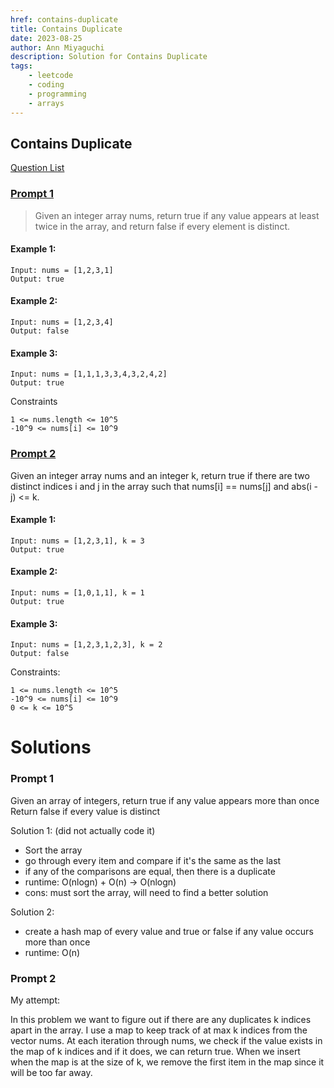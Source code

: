 ```yaml
---
href: contains-duplicate
title: Contains Duplicate
date: 2023-08-25
author: Ann Miyaguchi
description: Solution for Contains Duplicate
tags: 
    - leetcode
    - coding
    - programming
    - arrays
---
```

## Contains Duplicate
[Question List](Coding-Questions)

### [Prompt 1](https://leetcode.com/problems/contains-duplicate/description/)
> Given an integer array nums, return true if any value appears at least twice in the array, and return false if every element is distinct.

#### Example 1:
```
Input: nums = [1,2,3,1]
Output: true
```


#### Example 2:
```
Input: nums = [1,2,3,4]
Output: false
```


#### Example 3:
```
Input: nums = [1,1,1,3,3,4,3,2,4,2]
Output: true
```


Constraints
```
1 <= nums.length <= 10^5
-10^9 <= nums[i] <= 10^9
```



### [Prompt 2]((https://leetcode.com/problems/contains-duplicate-ii/description/))
Given an integer array nums and an integer k, return true if there are two distinct indices i and j in the array such that nums[i] == nums[j] and abs(i - j) <= k.

#### Example 1:
```
Input: nums = [1,2,3,1], k = 3
Output: true
```


#### Example 2:
```
Input: nums = [1,0,1,1], k = 1
Output: true
```


#### Example 3:
```
Input: nums = [1,2,3,1,2,3], k = 2
Output: false
```

 

Constraints:
```
1 <= nums.length <= 10^5
-10^9 <= nums[i] <= 10^9
0 <= k <= 10^5
```



# Solutions 

### Prompt 1
Given an array of integers, return true if any value appears more than once
Return false if every value is distinct


Solution 1:  (did not actually code it)
* Sort the array 
* go through every item and compare if it's the same as the last 
* if any of the comparisons are equal, then there is a duplicate 
* runtime: O(nlogn) + O(n) -> O(nlogn)
* cons: must sort the array, will need to find a better solution 

Solution 2: 
* create a hash map of every value and true or false if any value occurs more than once
* runtime: O(n)


### Prompt 2 
My attempt:

In this problem we want to figure out if there are any duplicates k indices apart in the array. 
I use a map to keep track of at max k indices from the vector nums. At each iteration through nums, we check if the value exists in the map of k indices and if it does, we can return true. When we insert when the map is at the size of k, we remove the first item in the map since it will be too far away. 